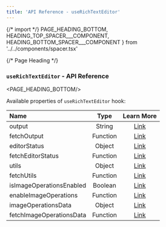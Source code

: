 ```yaml
---
title: 'API Reference - useRichTextEditor'
---
```


{/* import */}
    PAGE_HEADING_BOTTOM,
    HEADING_TOP_SPACER___COMPONENT, 
    HEADING_BOTTOM_SPACER___COMPONENT 
} from '../../components/spacer.tsx'


{/* Page Heading */}
### `useRichTextEditor` - API Reference
<PAGE_HEADING_BOTTOM/>


Available properties of `useRichTextEditor` hook:


| **Name**                 | **Type** | **Learn More** |
| :----------------------- | :------: | :------------: |
| output                   |  String  |    [Link]()    |
| fetchOutput              | Function |    [Link]()    |
| editorStatus             |  Object  |    [Link]()    |
| fetchEditorStatus        | Function |    [Link]()    |
| utils                    |  Object  |    [Link]()    |
| fetchUtils               | Function |    [Link]()    |
| isImageOperationsEnabled | Boolean  |    [Link]()    |
| enableImageOperations    | Function |    [Link]()    |
| imageOperationsData      |  Object  |    [Link]()    |
| fetchImageOperationsData | Function |    [Link]()    |

